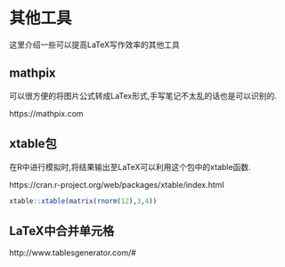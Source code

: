 # 其他工具

这里介绍一些可以提高LaTeX写作效率的其他工具

## mathpix

可以很方便的将图片公式转成LaTex形式,手写笔记不太乱的话也是可以识别的.

https://mathpix.com

## xtable包

在R中进行模拟时,将结果输出至LaTeX可以利用这个包中的xtable函数.

https://cran.r-project.org/web/packages/xtable/index.html

```r
xtable::xtable(matrix(rnorm(12),3,4))
```


## LaTeX中合并单元格

http://www.tablesgenerator.com/#

